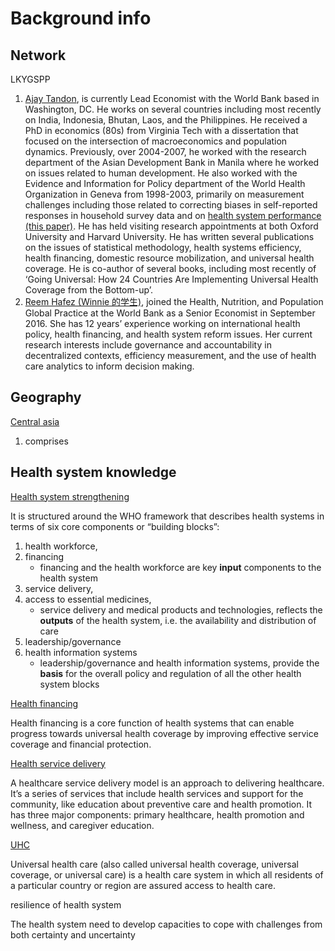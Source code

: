 # Background info

## Network

LKYGSPP

1. [Ajay Tandon](https://blogs.worldbank.org/team/ajay-tandon), is currently Lead Economist with the World Bank based in Washington, DC. He works on several countries including most recently on India, Indonesia, Bhutan, Laos, and the Philippines. He received a PhD in economics (80s) from Virginia Tech with a dissertation that focused on the intersection of macroeconomics and population dynamics. Previously, over 2004-2007, he worked with the research department of the Asian Development Bank in Manila where he worked on issues related to human development. He also worked with the Evidence and Information for Policy department of the World Health Organization in Geneva from 1998-2003, primarily on measurement challenges including those related to correcting biases in self-reported responses in household survey data and on [health system performance (this paper)](https://pages.stern.nyu.edu/~wgreene/Statistics/WHO-COMP-Study-30.pdf). He has held visiting research appointments at both Oxford University and Harvard University. He has written several publications on the issues of statistical methodology, health systems efficiency, health financing, domestic resource mobilization, and universal health coverage. He is co-author of several books, including most recently of ‘Going Universal: How 24 Countries Are Implementing Universal Health Coverage from the Bottom-up’.
1. [Reem Hafez (Winnie 的学生)](https://blogs.worldbank.org/team/reem-hafez), joined the Health, Nutrition, and Population Global Practice at the World Bank as a Senior Economist in September 2016. She has 12 years’ experience working on international health policy, health financing, and health system reform issues. Her current research interests include governance and accountability in decentralized contexts, efficiency measurement, and the use of health care analytics to inform decision making. 

## Geography

[Central asia](https://www.worldbank.org/en/region/eap)

1. comprises 

## Health system knowledge

[Health system strengthening](https://en.wikipedia.org/wiki/Health_systems_strengthening)

It is structured around the WHO framework that describes health systems in terms of six core components or “building blocks”: 

1. health workforce, 
1. financing 
    - financing and the health workforce are key **input** components to the health system 
1. service delivery, 
1. access to essential medicines, 
    - service delivery and medical products and technologies, reflects the **outputs** of the health system, i.e. the availability and distribution of care
1. leadership/governance 
1. health information systems
    - leadership/governance and health information systems, provide the **basis** for the overall policy and regulation of all the other health system blocks

[Health financing](https://www.who.int/health-topics/health-financing#tab=tab_1)

Health financing is a core function of health systems that can enable progress towards universal health coverage by improving effective service coverage and financial protection. 

[Health service delivery](https://www.euro.who.int/en/health-topics/Health-systems/health-services-delivery)

A healthcare service delivery model is an approach to delivering healthcare. It's a series of services that include health services and support for the community, like education about preventive care and health promotion.
It has three major components: primary healthcare, health promotion and wellness, and caregiver education.

[UHC](https://en.wikipedia.org/wiki/Universal_health_care)

Universal health care (also called universal health coverage, universal coverage, or universal care) is a health care system in which all residents of a particular country or region are assured access to health care.

resilience of health system

The health system need to develop capacities to cope with challenges from both certainty and uncertainty
